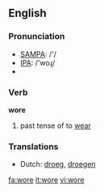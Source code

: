 ==English==

===Pronunciation===
*[[w:SAMPA|SAMPA]]: /'/
*[[w:IPA|IPA]]: /'woɻ/
*{{audio|en-us-wore.ogg|Audio (US)}}

===Verb===
'''wore'''

# past tense of to [[wear]]

===Translations===
*Dutch: [[droeg]], [[droegen]]

[[fa:wore]]
[[it:wore]]
[[vi:wore]]